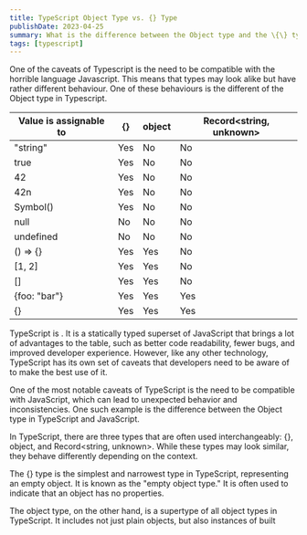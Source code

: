 ```yaml
---
title: TypeScript Object Type vs. {} Type
publishDate: 2023-04-25
summary: What is the difference between the Object type and the \{\} type in Typescript?
tags: [typescript]
---
```


One of the caveats of Typescript is the need to be compatible with the horrible language Javascript. This means that types may look  alike but have rather different behaviour. One of these behaviours is the different of the Object type in Typescript. 

| Value is assignable to | {}  | object | Record\<string\, unknown\> |
| ---------------------- | --- | ------ | ----------------------- |
| "string"               | Yes | No     | No                      |
| true                   | Yes | No     | No                      |
| 42                     | Yes | No     | No                      |
| 42n                    | Yes | No     | No                      |
| Symbol()               | Yes | No     | No                      |
| null                   | No  | No     | No                      |
| undefined              | No  | No     | No                      |
| () => {}               | Yes | Yes    | No                      |
| [1, 2]                 | Yes | Yes    | No                      |
| []                     | Yes | Yes    | No                      |
| \{foo: "bar"\}           | Yes | Yes    | Yes                     |
| {}                     | Yes | Yes    | Yes                     |


TypeScript is . It is a statically typed superset of JavaScript that brings a lot of advantages to the table, such as better code readability, fewer bugs, and improved developer experience. However, like any other technology, TypeScript has its own set of caveats that developers need to be aware of to make the best use of it.

One of the most notable caveats of TypeScript is the need to be compatible with JavaScript, which can lead to unexpected behavior and inconsistencies. One such example is the difference between the Object type in TypeScript and JavaScript.

In TypeScript, there are three types that are often used interchangeably: {}, object, and Record\<string\, unknown\>. While these types may look similar, they behave differently depending on the context.

The \{\} type is the simplest and narrowest type in TypeScript, representing an empty object. It is known as the "empty object type." It is often used to indicate that an object has no properties.

The object type, on the other hand, is a supertype of all object types in TypeScript. It includes not just plain objects, but also instances of built

